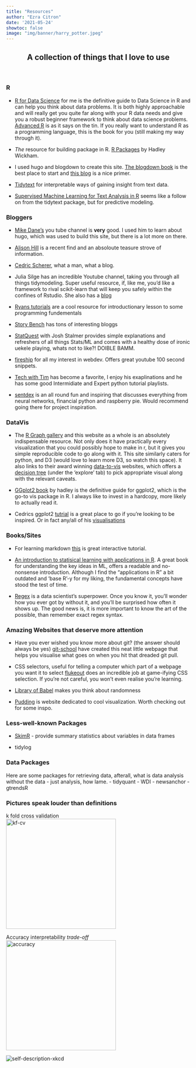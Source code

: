 ```yaml
---
title: "Resources"
author: "Ezra Citron"
date: '2021-05-24'
showtoc: false
image: "img/banner/harry_potter.jpeg"
---
```


<head>
<link rel="stylesheet" href="style.css">
</head>
<h2>
  <p style="text-align: center;">
    A collection of things that I love to use
    </p>
</h2>



</br>  
  
### R {#R}
- [R for Data Science](https://r4ds.had.co.nz/) for me is the definitive guide to Data Science in R and can help you think about data problems. It is both highly approachable and will really get you quite far along with your R data needs and give you a robust beginner framework to think about data science problems. [Advanced R](https://adv-r.hadley.nz/) is as it says on the tin. If you really want to understand R as a programming language, this is the book for you (still making my way through it). 

- *The* resource for building package in R. [R Packages](https://r-pkgs.org/) by Hadley Wickham.
- I used hugo and blogdown to create this site. [The blogdown book](https://bookdown.org/yihui/blogdown/) is the best place to start and [this blog](https://alison.rbind.io/blog/2020-12-new-year-new-blogdown/) is a nice primer.

- [Tidytext](https://www.tidytextmining.com/) for interpretable ways of gaining insight from text data.

- [Supervised Machine Learning for Text Analysis in R](https://smltar.com/) seems like a follow on from the tidytext package, but for predictive modeling. 

### Bloggers {#Bloggers}
- [Mike Dane's](https://www.youtube.com/channel/UCvmINlrza7JHB1zkIOuXEbw) you tube channel is **very** good. I used him to learn about hugo, which was used to build this site, but there is a lot more on there.

- [Alison Hill](https://alison.rbind.io/projects/) is a recent find and an absoloute teasure strove of information.

- [Cedric Scherer](https://www.cedricscherer.com/), what a man, what a blog.

- Julia Silge has an incredible Youtube channel, taking you through all things tidymodeling. Super useful resource, if, like me, you'd like a framework to rival scikit-learn that will keep you safely within the confines of Rstudio. She also has a [blog](https://juliasilge.com/)

- [Ryans tutorials](https://ryanstutorials.net/) are a cool resource for introductionary lesson to some programming fundementals

- [Story Bench](https://www.storybench.org/category/how-to/) has tons of interesting bloggs

- [StatQuest](https://www.youtube.com/channel/UCtYLUTtgS3k1Fg4y5tAhLbw) with Josh Stalmer provides simple explanations and refreshers of all things Stats/ML and comes with a healthy dose of ironic uekele playing, whats not to like?! DOIBLE BAMM.

- [fireship](https://www.youtube.com/channel/UCsBjURrPoezykLs9EqgamOA) for all my interest in webdev. Offers great youtube 100 second snippets.

- [Tech with Tim](https://www.youtube.com/channel/UC4JX40jDee_tINbkjycV4Sg) has become a favorite, I enjoy his exaplinations and he has some good Intermidiate and Expert python tutorial playlists. 

- [sentdex](https://www.youtube.com/user/sentdex) is an all round fun and inspiring that discusses everything from neural networks, financial python and raspberry pie. Would recommend going there for project inspiration. 

### DataVis {#DataVis}

- The [R Graph gallery](https://www.r-graph-gallery.com/) and this website as a whole is an absolutely indispensable resource. Not only does it have practically every visualization that you could possibly hope to make in r, but it gives you simple reproducible code to go along with it. This site similarly caters for python, and D3 (would love to learn more D3, so watch this space). It also links to their award winning [data-to-vis](https://www.data-to-viz.com/#explore) websites, which offers a [decision tree](https://www.data-to-viz.com/) (under the 'explore' tab) to pick appropriate visual along with the relevant caveats.

- [GGplot2 book](https://ggplot2-book.org/) by hadley is the definitive guide for ggplot2, which is the go-to vis package in R. I always like to invest in a hardcopy, more likely to actually read it.

- Cedrics ggplot2 [tutrial](https://www.cedricscherer.com/2019/08/05/a-ggplot2-tutorial-for-beautiful-plotting-in-r/#panels) is a great place to go if you're looking to be inspired. Or in fact any/all of his [visualisations](https://www.cedricscherer.com/top/dataviz/)

### Books/Sites {#Books-Sites}

- For learning markdown [this](https://commonmark.org/help/tutorial/) is great interactive tutorial.

- [An introduction to statisical learning with applications in R](https://static1.squarespace.com/static/5ff2adbe3fe4fe33db902812/t/6062a083acbfe82c7195b27d/1617076404560/ISLR%2BSeventh%2BPrinting.pdf). A great book for understanding the key ideas in ML, offers a readable and no-nonsense introduction. Although I find the "applications in R" a bit outdated and 'base R'-y for my liking, the fundamental concepts have stood the test of time.

- [Regex](https://www.regular-expressions.info/tutorial.html) is a data scientist's superpower. Once you know it, you'll wonder how you ever got by without it, and you'll be surprised how often it shows up. The good news is, it is more important to know the art of the possible, than remember exact regex syntax. 

### Amazing Websites that deserve more attention

- Have you ever wished you know more about git? (the answer should always be yes)
[git-school](https://git-school.github.io/visualizing-git/) have created this neat little webpage that helps you visualise what goes on when you hit that dreaded git pull.

- CSS selectors, useful for telling a computer which part of a webpage you want it to select
[flukeout](https://flukeout.github.io/) does an incredible job at game-ifying CSS selection. If you're not careful, you won't even realise you're learning.

- [Library of Babel](https://libraryofbabel.info/) makes you think about randomness

- [Pudding](https://pudding.cool/) is website dedicated to cool visualization. Worth checking out for some inspo.


### Less-well-known Packages {#packages}

- [SkimR](https://cran.r-project.org/web/packages/skimr/vignettes/skimr.html) - provide summary statistics about variables in data frames

- tidylog

### Data Packages

Here are some packages for retrieving data, afterall, what is data analysis without the data - just analysis, how lame. 
- tidyquant
- WDI
- newsanchor
- gtrendsR

### Pictures speak louder than definitions

k fold cross validation  
<img class = "pictures-speak" src = "kf-cv.png" alt = "kf-cv" width = 300px>
  
Accuracy interpretability *trade-off*  
<img class = "pictures-speak" src = "accuracy_interpret.png" alt = "accuracy" width = 300px>
  
<img class = "pictures-speak" src="https://imgs.xkcd.com/comics/self_description.png" alt = "self-description-xkcd" >
